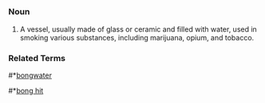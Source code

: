 =={{en}}==

===Noun===
# A vessel, usually made of glass or ceramic and filled with water, used in smoking various substances, including marijuana, opium, and tobacco.

===Related Terms===
#*[[bongwater]]
#*[[bong hit]]
